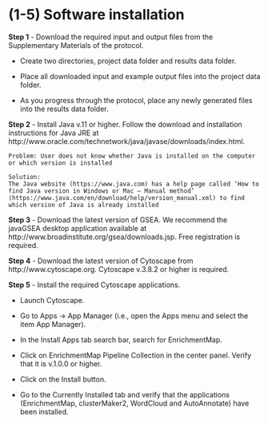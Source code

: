 # (1-5) Software installation

**Step 1** - Download the required input and output files from the Supplementary Materials of the protocol.

  * Create two directories, project data folder and results data folder.

  * Place all downloaded input and example output files into the project data folder.

  * As you progress through the protocol, place any newly generated files into the results data folder.

**Step 2** -  Install Java v.11 or higher. Follow the download and installation instructions for Java JRE at http://www.oracle.com/technetwork/java/javase/downloads/index.html.

```block
Problem: User does not know whether Java is installed on the computer or which version is installed

Solution:
The Java website (https://www.java.com) has a help page called ‘How to find Java version in Windows or Mac – Manual method’ (https://www.java.com/en/download/help/version_manual.xml) to find which version of Java is already installed
```

**Step 3** - Download the latest version of GSEA. We recommend the javaGSEA desktop application available at http://www.broadinstitute.org/gsea/downloads.jsp. Free registration is required.

**Step 4** -  Download the latest version of Cytoscape from http://www.cytoscape.org. Cytoscape v.3.8.2 or higher is required.

**Step 5** -  Install the required Cytoscape applications.

  * Launch Cytoscape.

  * Go to Apps → App Manager (i.e., open the Apps menu and select the item App Manager).

  * In the Install Apps tab search bar, search for EnrichmentMap.

  * Click on EnrichmentMap Pipeline Collection in the center panel. Verify that it is v.1.0.0 or higher.

  * Click on the Install button.

  * Go to the Currently Installed tab and verify that the applications (EnrichmentMap, clusterMaker2, WordCloud and AutoAnnotate) have been installed.

